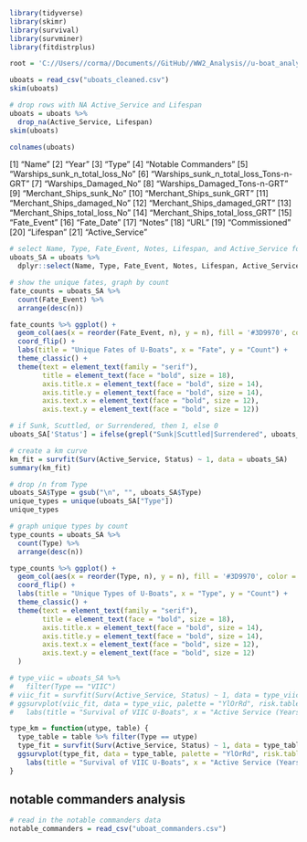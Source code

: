 ```r
library(tidyverse)
library(skimr)
library(survival)
library(survminer)
library(fitdistrplus)

root = 'C://Users//corma//Documents//GitHub//WW2_Analysis//u-boat_analysis.rmd'
```
```r
uboats = read_csv("uboats_cleaned.csv")
skim(uboats)
```
```r
# drop rows with NA Active_Service and Lifespan
uboats = uboats %>%
  drop_na(Active_Service, Lifespan)
skim(uboats)
```
```r
colnames(uboats)
```
[1] "Name"
[2] "Year"
[3] "Type"
[4] "Notable Commanders"
[5] "Warships_sunk_n_total_loss_No"
[6] "Warships_sunk_n_total_loss_Tons-n-GRT"
[7] "Warships_Damaged_No"
[8] "Warships_Damaged_Tons-n-GRT"
[9] "Merchant_Ships_sunk_No"
[10] "Merchant_Ships_sunk_GRT"
[11] "Merchant_Ships_damaged_No"
[12] "Merchant_Ships_damaged_GRT"
[13] "Merchant_Ships_total_loss_No"
[14] "Merchant_Ships_total_loss_GRT"
[15] "Fate_Event"
[16] "Fate_Date"
[17] "Notes"
[18] "URL"
[19] "Commissioned"
[20] "Lifespan"
[21] "Active_Service"

```r
# select Name, Type, Fate_Event, Notes, Lifespan, and Active_Service for Survival analysis
uboats_SA = uboats %>%
  dplyr::select(Name, Type, Fate_Event, Notes, Lifespan, Active_Service, 'Notable Commanders')
```
```r
# show the unique fates, graph by count
fate_counts = uboats_SA %>%
  count(Fate_Event) %>%
  arrange(desc(n))

fate_counts %>% ggplot() +
  geom_col(aes(x = reorder(Fate_Event, n), y = n), fill = '#3D9970', color = 'black') +
  coord_flip() +
  labs(title = "Unique Fates of U-Boats", x = "Fate", y = "Count") +
  theme_classic() +
  theme(text = element_text(family = "serif"),
        title = element_text(face = "bold", size = 18),
        axis.title.x = element_text(face = "bold", size = 14),
        axis.title.y = element_text(face = "bold", size = 14),
        axis.text.x = element_text(face = "bold", size = 12),
        axis.text.y = element_text(face = "bold", size = 12))
```
```r
# if Sunk, Scuttled, or Surrendered, then 1, else 0
uboats_SA['Status'] = ifelse(grepl("Sunk|Scuttled|Surrendered", uboats_SA$Fate_Event), 1, 0)
```

```r
# create a km curve
km_fit = survfit(Surv(Active_Service, Status) ~ 1, data = uboats_SA)
summary(km_fit)
```
```r
# drop /n from Type
uboats_SA$Type = gsub("\n", "", uboats_SA$Type)
unique_types = unique(uboats_SA["Type"])
unique_types
```
```r
# graph unique types by count
type_counts = uboats_SA %>%
  count(Type) %>%
  arrange(desc(n))

type_counts %>% ggplot() +
  geom_col(aes(x = reorder(Type, n), y = n), fill = '#3D9970', color = 'black') +
  coord_flip() +
  labs(title = "Unique Types of U-Boats", x = "Type", y = "Count") +
  theme_classic() +
  theme(text = element_text(family = "serif"),
        title = element_text(face = "bold", size = 18),
        axis.title.x = element_text(face = "bold", size = 14),
        axis.title.y = element_text(face = "bold", size = 14),
        axis.text.x = element_text(face = "bold", size = 12),
        axis.text.y = element_text(face = "bold", size = 12)
  )
```
```r
# type_viic = uboats_SA %>%
#   filter(Type == "VIIC")
# viic_fit = survfit(Surv(Active_Service, Status) ~ 1, data = type_viic)
# ggsurvplot(viic_fit, data = type_viic, palette = "YlOrRd", risk.table = F, conf.int = T) +
#   labs(title = "Survival of VIIC U-Boats", x = "Active Service (Years)")

type_km = function(utype, table) {
  type_table = table %>% filter(Type == utype)
  type_fit = survfit(Surv(Active_Service, Status) ~ 1, data = type_table)
  ggsurvplot(type_fit, data = type_table, palette = "YlOrRd", risk.table = F, conf.int = T) +
    labs(title = "Survival of VIIC U-Boats", x = "Active Service (Years)")
}
```
## notable commanders analysis
```r
# read in the notable commanders data
notable_commanders = read_csv("uboat_commanders.csv")

```